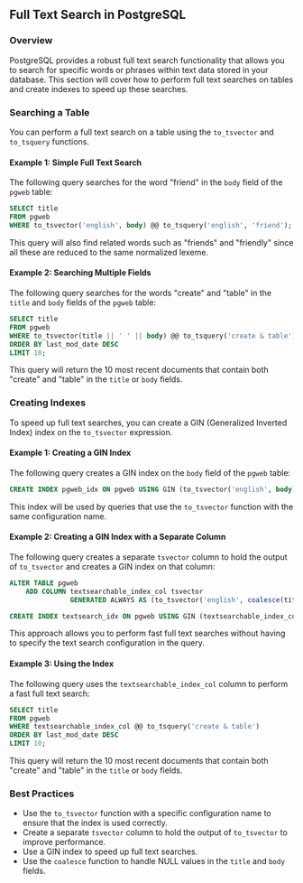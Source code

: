 ## Full Text Search in PostgreSQL

### Overview

PostgreSQL provides a robust full text search functionality that allows you to search for specific words or phrases within text data stored in your database. This section will cover how to perform full text searches on tables and create indexes to speed up these searches.

### Searching a Table

You can perform a full text search on a table using the `to_tsvector` and `to_tsquery` functions.

#### Example 1: Simple Full Text Search

The following query searches for the word "friend" in the `body` field of the `pgweb` table:

```sql
SELECT title
FROM pgweb
WHERE to_tsvector('english', body) @@ to_tsquery('english', 'friend');
```

This query will also find related words such as "friends" and "friendly" since all these are reduced to the same normalized lexeme.

#### Example 2: Searching Multiple Fields

The following query searches for the words "create" and "table" in the `title` and `body` fields of the `pgweb` table:

```sql
SELECT title
FROM pgweb
WHERE to_tsvector(title || ' ' || body) @@ to_tsquery('create & table')
ORDER BY last_mod_date DESC
LIMIT 10;
```

This query will return the 10 most recent documents that contain both "create" and "table" in the `title` or `body` fields.

### Creating Indexes

To speed up full text searches, you can create a GIN (Generalized Inverted Index) index on the `to_tsvector` expression.

#### Example 1: Creating a GIN Index

The following query creates a GIN index on the `body` field of the `pgweb` table:

```sql
CREATE INDEX pgweb_idx ON pgweb USING GIN (to_tsvector('english', body));
```

This index will be used by queries that use the `to_tsvector` function with the same configuration name.

#### Example 2: Creating a GIN Index with a Separate Column

The following query creates a separate `tsvector` column to hold the output of `to_tsvector` and creates a GIN index on that column:

```sql
ALTER TABLE pgweb
    ADD COLUMN textsearchable_index_col tsvector
               GENERATED ALWAYS AS (to_tsvector('english', coalesce(title, '') || ' ' || coalesce(body, ''))) STORED;

CREATE INDEX textsearch_idx ON pgweb USING GIN (textsearchable_index_col);
```

This approach allows you to perform fast full text searches without having to specify the text search configuration in the query.

#### Example 3: Using the Index

The following query uses the `textsearchable_index_col` column to perform a fast full text search:

```sql
SELECT title
FROM pgweb
WHERE textsearchable_index_col @@ to_tsquery('create & table')
ORDER BY last_mod_date DESC
LIMIT 10;
```

This query will return the 10 most recent documents that contain both "create" and "table" in the `title` or `body` fields.

### Best Practices

- Use the `to_tsvector` function with a specific configuration name to ensure that the index is used correctly.
- Create a separate `tsvector` column to hold the output of `to_tsvector` to improve performance.
- Use a GIN index to speed up full text searches.
- Use the `coalesce` function to handle NULL values in the `title` and `body` fields.
